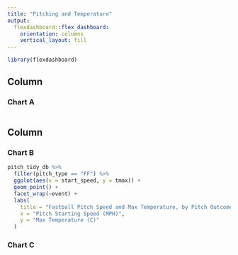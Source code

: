```yaml
---
title: "Pitching and Temperature"
output: 
  flexdashboard::flex_dashboard:
    orientation: columns
    vertical_layout: fill
---
```


```r
library(flexdashboard)
```

Column {data-width=650}
-----------------------------------------------------------------------

### Chart A

```r

```

Column {data-width=350}
-----------------------------------------------------------------------

### Chart B

```r

pitch_tidy_db %>% 
  filter(pitch_type == "FF") %>% 
  ggplot(aes(x = start_speed, y = tmax)) +
  geom_point() +
  facet_wrap(~event) +
  labs(
    title = "Fastball Pitch Speed and Max Temperature, by Pitch Outcome",
    x = "Pitch Starting Speed (MPH)",
    y = "Max Temperature (C)"
  )

```

### Chart C

```r

```

